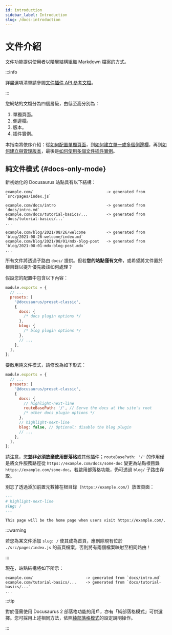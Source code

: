 ```yaml
---
id: introduction
sidebar_label: Introduction
slug: /docs-introduction
---
```


# 文件介紹

文件功能提供使用者以階層結構組織 Markdown 檔案的方式。

:::info

詳盡選項清單請參閱[文件插件 API 參考文檔](./../../api/plugins/plugin-content-docs.mdx)。

:::

您網站的文檔分為四個層級，由低至高分別為：

1. 單獨頁面。
2. 側邊欄。
3. 版本。
4. 插件實例。

本指南將依序介紹：從[如何配置單獨頁面](./docs-create-doc.mdx)，到[如何建立單一或多個側邊欄](./sidebar/index.mdx)，再到[如何建立與管理版本](./versioning.mdx)，最後是[如何使用多個文件插件實例](./docs-multi-instance.mdx)。

## 純文件模式 {#docs-only-mode}

新初始化的 Docusaurus 站點具有以下結構：

```
example.com/                                -> generated from `src/pages/index.js`

example.com/docs/intro                      -> generated from `docs/intro.md`
example.com/docs/tutorial-basics/...        -> generated from `docs/tutorial-basics/...`
...

example.com/blog/2021/08/26/welcome         -> generated from `blog/2021-08-26-welcome/index.md`
example.com/blog/2021/08/01/mdx-blog-post   -> generated from `blog/2021-08-01-mdx-blog-post.mdx`
...
```

所有文件將透過子路由 `docs/` 提供。但若**您的站點僅有文件**，或希望將文件置於根目錄以提升優先級該如何處理？

假設您的配置中包含以下內容：

```js title="docusaurus.config.js"
module.exports = {
  // ...
  presets: [
    '@docusaurus/preset-classic',
    {
      docs: {
        /* docs plugin options */
      },
      blog: {
        /* blog plugin options */
      },
      // ...
    },
  ],
};
```

要啟用純文件模式，請修改為如下形式：

```js title="docusaurus.config.js"
module.exports = {
  // ...
  presets: [
    '@docusaurus/preset-classic',
    {
      docs: {
        // highlight-next-line
        routeBasePath: '/', // Serve the docs at the site's root
        /* other docs plugin options */
      },
      // highlight-next-line
      blog: false, // Optional: disable the blog plugin
      // ...
    },
  ],
};
```

請注意，您**並非必須放棄使用部落格**或其他插件；`routeBasePath: '/'` 的作用僅是將文件服務路徑從 `https://example.com/docs/some-doc` 變更為站點根目錄 `https://example.com/some-doc`。若啟用部落格功能，仍可透過 `blog/` 子路由存取。

別忘了透過添加前置元數據在根目錄（`https://example.com/`）放置頁面：

```md title="docs/intro.md"
---
# highlight-next-line
slug: /
---

This page will be the home page when users visit https://example.com/.
```

:::warning

若您為某文件添加 `slug: /` 使其成為首頁，應刪除現有位於 `./src/pages/index.js` 的首頁檔案，否則將有兩個檔案映射至相同路由！

:::

現在，站點結構將如下所示：

```
example.com/                       -> generated from `docs/intro.md`
example.com/tutorial-basics/...    -> generated from `docs/tutorial-basics/...`
...
```

:::tip

對於僅需使用 Docusaurus 2 部落格功能的用戶，亦有「純部落格模式」可供選擇。您可採用上述相同方法，依照[純部落格模式](../../blog.mdx#blog-only-mode)的設定說明操作。

:::